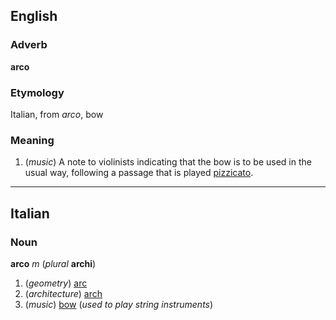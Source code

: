 ==English==

===Adverb===
'''arco'''

===Etymology===
Italian, from ''arco'', bow

===Meaning===
#(''music'') A note to violinists indicating that the bow is to be used in the usual way, following a passage that is played [[pizzicato]].

----
==Italian==
===Noun===
'''arco''' ''m'' (''plural'' '''archi''')

#(''geometry'') [[arc]]
#(''architecture'') [[arch]]
#(''music'') [[bow]] (''used to play string instruments'')